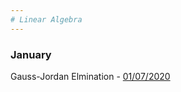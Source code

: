 ```yaml
---
# Linear Algebra
---
```



### January
Gauss-Jordan Elmination
  - [01/07/2020](./notes/010720.html)
